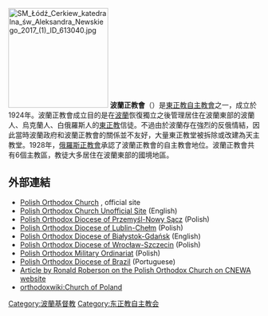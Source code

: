 {{citation style|time=2017-05-23T22:00:29+00:00}}
[[File:SM_Łódź_Cerkiew_katedralna_św_Aleksandra_Newskiego_2017_(1)_ID_613040.jpg|200px]]
'''波蘭正教會'''（{{lang-pl|Polski Autokefaliczny Kościół Prawosławny}}）是[[東正教自主教會|東正教自主教會]]之一，成立於1924年。波蘭正教會成立目的是在[[波蘭|波蘭]]恢復獨立之後管理居住在波蘭東部的波蘭人、烏克蘭人、白俄羅斯人的[[東正教|東正教]]信徒。不過由於波蘭存在強烈的反俄情結，因此當時波蘭政府和波蘭正教會的關係並不友好，大量東正教堂被拆除或改建為天主教堂。1928年，[[俄羅斯正教會|俄羅斯正教會]]承認了波蘭正教會的自主教會地位。波蘭正教會共有6個主教區，教徒大多居住在波蘭東部的國境地區。
== 外部連結 ==
{{commons|Orthodox churches in Poland}}
*[http://www.orthodox.pl/ Polish Orthodox Church] {{Wayback|url=http://www.orthodox.pl/ |date=20210414084151 }}, official site
*[http://cerkiew.pl/index.php?id=ang Polish Orthodox Church Unofficial Site] {{Wayback|url=http://cerkiew.pl/index.php?id=ang |date=20140622193733 }} (English)
*[http://www.eparchia.prv.pl Polish Orthodox Diocese of Przemyśl-Nowy Sącz] {{Wayback|url=http://www.eparchia.prv.pl/ |date=20210126181417 }} (Polish)
*[http://lublin.cerkiew.pl Polish Orthodox Diocese of Lublin-Chełm] {{Wayback|url=http://lublin.cerkiew.pl/ |date=20210307011541 }} (Polish)
*[http://orthodox.bialystok.pl/en/ Polish Orthodox Diocese of Białystok-Gdańsk] {{Wayback|url=http://orthodox.bialystok.pl/en/ |date=20210124131703 }} (English)
*[http://www.diecezjawroclawsko-szczecinska.pl/ Polish Orthodox Diocese of Wrocław-Szczecin] {{Wayback|url=http://www.diecezjawroclawsko-szczecinska.pl/ |date=20210414034827 }} (Polish)
*[https://web.archive.org/web/20080423061429/http://www.ordynariat.republika.pl/ Polish Orthodox Military Ordinariat] (Polish)
*[https://web.archive.org/web/20120112095401/http://igrejaortodoxadobrasil.org.br/ Polish Orthodox Diocese of Brazil] (Portuguese)
*[http://www.cnewa.org/default.aspx?ID=24&pagetypeID=9&sitecode=HQ&pageno=1 Article by Ronald Roberson on the Polish Orthodox Church on CNEWA website] {{Wayback|url=http://www.cnewa.org/default.aspx?ID=24&pagetypeID=9&sitecode=HQ&pageno=1 |date=20190908164925 }}
*[https://web.archive.org/web/20060221032844/http://www.orthodoxwiki.org/Church_of_Poland orthodoxwiki:Church of Poland]
{{正教会}}

[[Category:波蘭基督教|Category:波蘭基督教]]
[[Category:东正教自主教会|Category:东正教自主教会]]